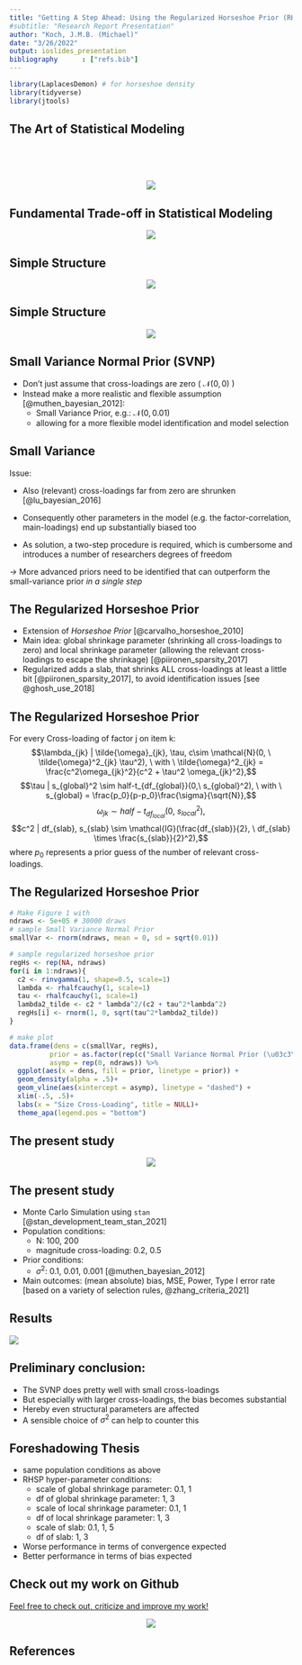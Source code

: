 ```yaml
---
title: "Getting A Step Ahead: Using the Regularized Horseshoe Prior (RHSP) to Select Cross-Loadings in Bayesian Regularized SEM"
#subtitle: "Research Report Presentation"
author: "Koch, J.M.B. (Michael)"
date: "3/26/2022"
output: ioslides_presentation
bibliography      : ["refs.bib"]
---
```


```r
library(LaplacesDemon) # for horseshoe density 
library(tidyverse)
library(jtools)
```

## The Art of Statistical Modeling

\ 

\ 

<center>

![](~/1vs2StepBayesianRegSEM/Rmd/figures/datagenVsModelMeme.png)

</center>

## Fundamental Trade-off in Statistical Modeling 

<center>

![](~/1vs2StepBayesianRegSEM/Rmd/figures/fundamentalTradeoff.png)

</center>


## Simple Structure


<center>


![](~/1vs2StepBayesianRegSEM/Rmd/figures/simpleStructure.png)


</center>


## Simple Structure


<center>
 

![](~/1vs2StepBayesianRegSEM/Rmd/figures/simpleStructureMeme.png)


</center>


## Small Variance Normal Prior (SVNP)

  + Don't just assume that cross-loadings are zero ( $\mathcal{N}(0, 0)$ )
  + Instead make a more realistic and flexible assumption [@muthen_bayesian_2012]:
    - Small Variance Prior, e.g.: $\mathcal{N}(0, 0.01)$ 
    - allowing for a more flexible model identification and model selection

## Small Variance

Issue: 

- Also (relevant) cross-loadings far from zero are shrunken [@lu_bayesian_2016] 

- Consequently other parameters in the model (e.g. the factor-correlation, main-loadings) end up substantially biased too

- As solution, a two-step procedure is required, which is cumbersome and introduces a number of researchers degrees of freedom
  
*&#8594;* More advanced priors need to be identified that can outperform the small-variance prior *in a single step*

## The Regularized Horseshoe Prior

- Extension of *Horseshoe Prior* [@carvalho_horseshoe_2010]
- Main idea: global shrinkage parameter (shrinking all cross-loadings to zero) and local shrinkage parameter (allowing the relevant cross-loadings to escape the shrinkage) [@piironen_sparsity_2017]
- Regularized adds a slab, that shrinks ALL cross-loadings at least a little bit [@piironen_sparsity_2017], to avoid identification issues [see @ghosh_use_2018]

## The Regularized Horseshoe Prior

For every Cross-loading  of factor j on item k:
$$\lambda_{jk} | \tilde{\omega}_{jk}, \tau, c\sim \mathcal{N}(0, \ \tilde{\omega}^2_{jk} \tau^2), \ with \ \tilde{\omega}^2_{jk} = \frac{c^2\omega_{jk}^2}{c^2 + \tau^2 \omega_{jk}^2},$$
$$\tau | s_{global}^2 \sim half-t_{df_{global}}(0,\  s_{global}^2), \ with \  s_{global} = \frac{p_0}{p-p_0}\frac{\sigma}{\sqrt{N}},$$
$$\omega_{jk} \sim half-t_{df_{local}}(0, \ s_{local}^2),$$
$$c^2 | df_{slab}, s_{slab} \sim \mathcal{IG}(\frac{df_{slab}}{2}, \  df_{slab} \times \frac{s_{slab}}{2}^2),$$
where $p_0$ represents a prior guess of the number of relevant cross-loadings.

## The Regularized Horseshoe Prior

```r
# Make Figure 1 with 
ndraws <- 5e+05 # 30000 draws
# sample Small Variance Normal Prior
smallVar <- rnorm(ndraws, mean = 0, sd = sqrt(0.01))

# sample regularized horseshoe prior
regHs <- rep(NA, ndraws)
for(i in 1:ndraws){
  c2 <- rinvgamma(1, shape=0.5, scale=1)
  lambda <- rhalfcauchy(1, scale=1)
  tau <- rhalfcauchy(1, scale=1)
  lambda2_tilde <- c2 * lambda^2/(c2 + tau^2*lambda^2)
  regHs[i] <- rnorm(1, 0, sqrt(tau^2*lambda2_tilde))
}

# make plot
data.frame(dens = c(smallVar, regHs), 
          prior = as.factor(rep(c("Small Variance Normal Prior (\u03c3\u00B2 = 0.01)", "Regularized Horseshoe Prior"), each = ndraws)),
          asymp = rep(0, ndraws)) %>% 
  ggplot(aes(x = dens, fill = prior, linetype = prior)) + 
  geom_density(alpha = .5)+
  geom_vline(aes(xintercept = asymp), linetype = "dashed") +
  xlim(-.5, .5)+
  labs(x = "Size Cross-Loading", title = NULL)+
  theme_apa(legend.pos = "bottom")
```

## The present study

<center>

![](~/1vs2StepBayesianRegSEM/Rmd/figures/model.png)

</center>

## The present study

- Monte Carlo Simulation using `stan` [@stan_development_team_stan_2021]
- Population conditions:
  - N: 100, 200
  - magnitude cross-loading: 0.2, 0.5
- Prior conditions:
  - $\sigma^2$: 0.1, 0.01, 0.001 [@muthen_bayesian_2012]
- Main outcomes: (mean absolute) bias, MSE, Power, Type I error rate [based on a variety of selection rules, @zhang_criteria_2021]

## Results

![](~/1vs2StepBayesianRegSEM/Rmd/figures/allPars.png){length=500px}

## Preliminary conclusion: 
  - The SVNP does pretty well with small cross-loadings 
  - But especially with larger cross-loadings, the bias becomes substantial 
  - Hereby even structural parameters are affected
  - A sensible choice of $\sigma^2$ can help to counter this

## Foreshadowing Thesis

- same population conditions as above
- RHSP hyper-parameter conditions:
  - scale of global shrinkage parameter: 0.1, 1
  - df of global shrinkage parameter: 1, 3
  - scale of local shrinkage parameter: 0.1, 1
  - df of local shrinkage parameter: 1, 3
  - scale of slab: 0.1, 1, 5
  - df of slab: 1, 3
- Worse performance in terms of convergence expected
- Better performance in terms of bias expected 

## Check out my work on Github

[Feel free to check out, criticize and improve my work!](https://www.github.com/JMBKoch/1vs2StepBayesianRegSEM)

<center>

![](~/1vs2StepBayesianRegSEM/Rmd/figures/dodge.png)

</center>

<style>
slides > slide { overflow: scroll; }
slides > slide:not(.nobackground):after {
  content: '';
}
</style>

## References
